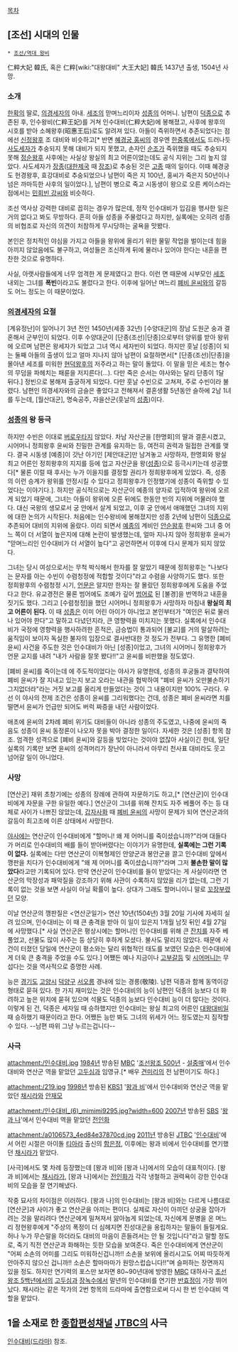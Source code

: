 [[목차]]
== [조선] 시대의 인물 ==
 * [[조선/역대 왕비]]

仁粹大妃 韓氏, 혹은 仁粹[wiki:"대왕대비" 大王大妃] 韓氏
1437년 출생, 1504년 사망.

=== 소개 ===
[[한확]]의 딸로, [[의경세자]]의 아내. [[세조(조선)|세조]]의 맏며느리이자 [[성종]]의 어머니. 남편이 [[덕종]]으로 추존된 후, 인수왕비(仁粹王妃)를 거쳐 인수대비(仁粹大妃)에 봉해졌고, 사후에 왕후의 시호를 받아 소혜왕후(昭惠王后)로도 알려져 있다. 아들이 즉위하면서 추존되었다는 점에선 [[신정왕후]] 조 대비와 비슷하고[* 반면 [[혜경궁 홍씨]]의 경우엔 [[한중록]]에서도 드러나듯 [[사도세자]]가 추숭되지 못해 대비가 되지 못했고, 손자인 [[순조]]가 즉위했을 때도 추숭되지 못해 [[정순왕후]] 사후에는 사실상 왕실의 최고 어른이었는데도 공식 지위는 그리 높지 않았다. 사도세자가 [[장종]]([[대한제국]] 때 [[장조]])로 추숭된 것은 [[고종]] 때의 일이다. 이때 혜경궁도 헌경왕후, 효강대비로 추숭되었으나 남편이 죽은 지 100년, 홍씨가 죽은지 50년이나 넘은 까마득한 사후의 일이었다.], 남편이 병으로 죽고 시동생이 왕으로 오른 케이스라는 점에서는 [[민회빈 강씨]]와 비슷하다. 

조선 역사상 강력한 대비로 꼽히는 경우가 많은데, 정작 인수대비가 입김을 행사한 일은 거의 없다고 봐도 무방하다. 흔히 아들 성종을 주물렀다고 하지만, 실록에는 오히려 성종의 비협조로 자신의 의견이 처참하게 무시당하는 굴욕을 맛봤다. 

본인은 정치적인 야심을 가지고 아들을 왕위에 올리기 위한 물밑 작업을 벌이는데 힘을 아끼지 않았음에도 불구하고, 여성들은 조신하게 뒤에 물러나 있어야 한다는 내훈을 편찬한 것으로 유명하다.

사실, 아랫사람들에게 너무 엄격한 게 문제였다고 한다. 이런 면 때문에 시부모인 [[세조]] 내외는 그녀를 '''폭빈'''이라고도 불렀다고 한다. 이후에 일어난 며느리 [[폐비 윤씨]]와의 갈등도 어느 정도는 이 때문이었다.

=== [[의경세자]]의 요절 ===
[계유정난]이 일어나기 3년 전인 1450년(세종 32년) [수양대군]의 장남 도원군 숭과 결혼해서 군부인이 되었다. 이후 수양대군이 [단종(조선)|단종]으로부터 양위를 받아 왕위에 오르며 남편은 왕세자가 되었고 그녀 역시 세자빈이 되었다. 하지만 훗날 [성종]이 되는 둘째 아들의 출생이 있고 얼마 지나지 않아 남편이 요절하면서[* [단종(조선)|단종]을 몰아낸 세조를 미워한 [[현덕왕후]]의 저주라고 하는 말이 돌았다. 이 말을 믿은 세조는 형수의 무덤을 파헤치는 패륜을 저지른다(…). 다만 죽은 순서는 야사와는 달리 단종이 1달 뒤다.] 정빈으로 봉해져 출궁하게 되었다. 다만 훗날 수빈으로 고쳐져, 주로 수빈이라 불렸다. 남편인 의경세자와의 금슬은 좋았다고 전해져서 결혼생활 5년동안 슬하에 2남 1녀를 두는데, [월산대군], 명숙공주, 자을산군(훗날의 [[성종]])이다.

=== [[성종]]의 왕 등극 ===
하지만 수빈은 이대로 [[버로우]]타지 않았다. 차남 자산군을 [한명회]의 딸과 결혼시켰고, 시어머니 정희왕후 윤씨와 친밀한 관계를 유지하는 등, 여전히 권력과 밀접한 관계를 맺다. 결국 시동생 [예종]이 갓난 아기인 [제안대군]만 남겨놓고 사망하자, 한명회와 왕실 최고 어른인 정희왕후의 지지를 등에 업고 자산군을 왕([[성종]])으로 등극시키는데 성공했다[* 물론 이럴 때 후사는 누가 이을지를 결정할 권리가 정희왕후에게 있었다. 즉, 성종의 이런 승계가 왕위를 안정시킬 수 있다고 정희왕후가 인정했기에 성종이 즉위할 수 있었다는 이야기다.]. 하지만 공식적으로는 자산군이 예종의 양자로 입적하여 왕위에 오르게 되었기 때문에, 그녀는 아들이 왕위에 오른 뒤에도 한동안 빈의 지위에 머물러야 했다. 대신 국왕의 생모로서 궁 안에서 살게 되었고, 이후 궁 안에서 애매했던 그녀의 지위에 대한 논의가 시작된다. 처음에는 인수왕비에 봉해졌지만 성종 2년에 남편이 [[덕종]]으로 추존되어 대비의 지위에 올랐다. 이리 되면서 [[예종]]의 계비인 [[안순왕후]] 한씨와 그녀 중 어느 쪽이 더 서열이 높은지에 대해 논란이 발생했는데, 얼마 지나지 않아 정희왕후 윤씨가 "맏며느리인 인수대비가 더 서열이 높다"고 공언하면서 이후에 다시 문제가 되지 않았다.

그녀는 당시 여성으로서는 무척 박식해서 한자를 잘 알았기 때문에 정희왕후는 "나보다는 문자를 아는 수빈이 수렴청정에 적합할 것이다"라고 수렴을 사양하기도 했다. 또한 정희왕후의 수렴청정 시기, [[언문]]은 알지만 한자는 잘 몰랐던 정희왕후에게 도움을 주었다고 한다. 유교경전은 물론 범어에도 조예가 깊어 [[산스크리트어|범어]]로 된 [불경]을 번역하고 내훈을 짓기도 했다. 그리고 [수렴청정]을 했던 시어머니 정희왕후가 사망하자 마침내 '''왕실의 최고 어른이 된다.''' 이 때 [[성종]]은 이미 어린 아이가 아니었고 본인부터가 "여인은 뒤로 물러나 있어야 한다"고 말하고 다녔던지라, 큰 영향력을 미치지는 못했다. 실록에서 인수대비가 국정에 영향력을 행사하려한 흔적은, 금승법이 통과되어 [불교]를 거의 말살하려는 움직임이 보이자 독실한 불자의 입장으로 결사반대한 것 정도가 전부다. 그 유명한 [폐비 윤씨] 사건을 주도한 것은 인수대비가 아닌 [성종]이었고, 그녀의 시어머니 정희왕후가 언문 교지를 내려 "내가 사람을 잘못 봤다!!"고 윤씨를 비판했을 정도였다.

[폐비 윤씨]를 죽이는데 에 주도적이었다는 야사가 유명한데, 성종의 후궁들과 결탁하여 폐비 윤씨가 잘 지내고 있는지 보고 오라는 내관을 협박하여 "폐비 윤씨가 오만불손하기 그지없더라"라는 거짓 보고를 올리게 만들었다는 것이 그 내용이지만 100% 구라다. 우선 이 야사의 전제 조건은 성종이 윤씨를 그리워했다는 건데, 성종은 폐비 윤씨라면 치를 떨면서 윤씨가 언급만 되어도 버럭 짜증을 내던 사람이었다. 

애초에 윤씨의 2차례 폐비 위기도 대비들이 아니라 성종의 주도였고, 나중에 윤씨의 죽음도 성종이 윤씨 동정론이 나오자 못을 박아 결정한 일이다. 자세한 것은 [성종] 항목 참조. 엄격한 성격으로 [폐비 윤씨]와 갈등을 빚었다는 것이야 없잖아 사실이긴 한데, 일단 실록의 기록만 보면 윤씨의 성격머리가 장난이 아니라서 아무리 천사표 대비라도 웃고 넘어갈 일이 아니었다.

=== 사망 ===
[연산군] 재위 초창기에는 성종의 장례에 관하여 자문하기도 하고,[* [연산군]이 인수대비에게 자문을 구한 유일한 예다.] 연산군이 그녀를 위해 잔치도 자주 베풀어 주는 등 대체로 사이가 나쁘진 않았는데, [[갑자사화]] 때 [[폐비 윤씨]]의 사망이 문제가 되어 연산군과의 갈등이 최고조에 이른 상태에서 사망한다.

[[야사]]에는 연산군이 인수대비에게 "할머니! 왜 제 어머니를 죽이셨습니까?"라며 대들다가 머리로 인수대비의 배를 들이 받아버렸다는 이야기가 유명한데, '''실록에는 그런 기록이 없다.''' 실록에는 다만 연산군이 이복형제인 안양군과 봉안군을 끌고 인수대비 앞에서 깽판을 치다가 인수대비에게 "왜 제 어머니를 죽이셨습니까?"라며 그저 '''불손한 말이 많았다'''라고만 기록되어 있다. 만약 연산군이 인수대비를 들이 받았다는 게 사실이라면 연산군의 막장성과 패악질을 강조하기 위해 사관이 수록하지 않았을 리가 없는데, 그런 기록이 없는 것을 보면 사실이 아닐 확률이 높다. 상대가 그래도 할머니이니 말로 [[꼬장]]부렸던 모양. 

이날 연산군의 깽판질은 <연산군일기> 연산 10년(1504년) 3월 20일 기사에 자세히 실려 있으며, 인수대비는 이 때 큰 충격을 받아 이 일이 있은지 1개월 남짓 뒤인 4월 27일에 사망했다.[* 사실 연산군은 평상시에는 할머니인 인수대비를 위해 큰 [[잔치]]를 자주 베풀었고, 선물도 많이 사주는 등 상당히 후하게 모셨다. 불사도 말리지 않았다. 때문에 사건이 터졌던 당일에 연산군이 평소와는 달리 위협적인 태도를 보였던 모습은 인수대비에게 더욱 큰 충격을 주었을 수도 있다.] 어쨌든 예나 지금이나 [[고부갈등]] 및 [[시어머니]]는 무섭다는 것을 역사적으로 증명한 사례.

능은 [[경기도]] [[고양시]] [[덕양구]] [[서오릉]] 경내에 있는 경릉(敬陵). 남편 덕종과 함께 동역이강 형태로 묻혀 있다. 한 가지 재미있는 것은 인수대비의 능이 남편인 덕종의 능보다 더 화려하고 높은 위치에 묻혀 있으며 석물도 덕종의 능보다 인수대비 능이 더 많다는 것이다. 이렇게 된 건, 덕종은 세자일 때 승하했지만 인수대비는 왕실 최고의 어른인 [[대왕대비]]일 때 승하했기 때문이라고 한다. 어쨌든 능만 봐도 그녀의 위세가 어느 정도였는지 짐작할 수 있다. --남편 따위 그냥 누르는겁니다--

=== 사극 ===
attachment:/인수대비.jpg
[[1984년]] 방송된 [[MBC]] '[[조선왕조 500년]] - [[설중매]]'에서 인수대비와 연산군 역을 맡았던 [[고두심]]과 임영규.[* 배우 [[견미리]]의 전 남편이기도 하다.]

attachment:/219.jpg
[[1998년]] 방송된 [[KBS1]] '[[왕과 비]]'에서 인수대비와 연산군 역을 맡았던 [[채시라]]와 [[안재모]]

attachment:/인수대비_(6)_mimimi9295.jpg?width=600
[[2007년]] 방송된 [[SBS]] '[[왕과 나]]'에서 인수대비 역을 맡았던 [[전인화]]

attachment:/a0106573_4ed84e37870cd.jpg
[[2011년]] 방송된 [[JTBC]] '[[인수대비(드라마)|인수대비]]'에서 어린 시절은 아이돌 [[티아라]] 출신의 [[함은정]], 이후에는 왕과 비에서 인수대비를 연기했던 [[채시라]]가 맡았다.

[사극]에서도 몇 차례 등장했는데 [왕과 비]와 [왕과 나]에서의 모습이 대표적이다. [왕과 비]에서는 [[채시라]]가, [왕과 나]에서는 [[전인화]]가 각각 냉철하고 권력욕이 강한 인수대비의 모습을 잘 연기해냈다. 

작중 묘사의 차이점은 이러하다. [왕과 나]의 인수대비는 [왕과 비]와는 다르게 나름대로 [연산군]과 사이가 좋고 연산군을 아끼는 편이다. 실제로 자신이 아끼던 상궁을 잡아가려는 것을 말리려다 연산군에게 밀쳐져서 앓아눕게 되었는데, 자신에게 문병을 온 며느리 정현왕후에게 "주상의 폭정이 더 심헤지면 진성대군을 옹립하자는 말들이 들릴게요. 허나 누가 무슨말을 하더라도 대비의 마음이 흔들려서는 안 될 것입니다"라고 말할 정도로, 죽기 직전 연산군과 화해하는 듯한 모습을 보여준다. 죽은 인수대비에게 연산군이 "어찌 소손의 어미를 그리도 미워하신겁니까!! 소손을 보위에 올리시고도 어찌 따듯하게 안아주지 않으신 겁니까!! 소손은 할마마마가 원망스럽습니다!!"며 슬퍼하는 장면까지 있을 정도. 하지만 연기력의 포스만 보자면 80~90년대에 방영한 [[MBC]] 대하사극 [[조선왕조 5백년]]에서의 [[고두심]]과 [[장녹수]]에서 말년의 인수대비를 연기한 [[반효정]]이 가장 뛰어났다. 채시라는 같은 작가의 2번 항목의 드라마에 출연함으로써 다시 한 번 인수대비 역할을 맡았다.

== 1을 소재로 한 [[종합편성채널]] [[JTBC]]의 사극 ==
[[인수대비(드라마)]] 참조.
